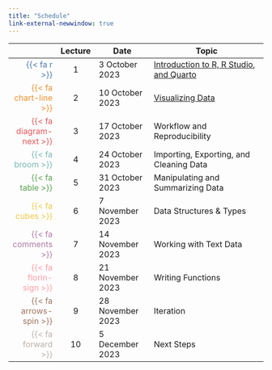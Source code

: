 ```yaml
---
title: "Schedule"
link-external-newwindow: true
---
```


| | Lecture | Date             | Topic                                        |
|-:|:-------:|------------------|----------------------------------------------|
|<span style="color:#4e79a7">{{< fa r >}}</span>| 1 | 3 October 2023 | [Introduction to R, R Studio, and Quarto](Lecture1/CSSS508_Lecture1.qmd) |
|<span style="color:#f28e2c">{{< fa chart-line >}}</span>| 2 | 10 October 2023 | [Visualizing Data](Lecture1/CSSS508_Lecture2.qmd) |
|<span style="color:#e15759">{{< fa diagram-next >}}</span>| 3 | 17 October 2023 | Workflow and Reproducibility |
|<span style="color:#76b7b2">{{< fa broom >}}</span>| 4 | 24 October 2023 | Importing, Exporting, and Cleaning Data |
|<span style="color:#59a14f">{{< fa table >}}</span>| 5 | 31 October 2023 | Manipulating and Summarizing Data |
|<span style="color:#edc949">{{< fa cubes >}}</span>| 6 | 7 November 2023 | Data Structures & Types |
|<span style="color:#af7aa1">{{< fa comments >}}</span>| 7 | 14 November 2023 | Working with Text Data |
|<span style="color:#ff9da7">{{< fa florin-sign >}}</span>| 8 | 21 November 2023 | Writing Functions |
|<span style="color:#9c755f">{{< fa arrows-spin >}}</span>| 9 | 28 November 2023 | Iteration |
|<span style="color:#bab0ab">{{< fa forward >}}</span>| 10 | 5 December 2023 | Next Steps |











